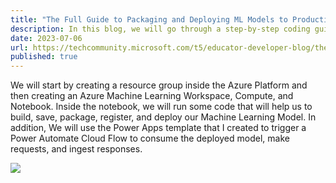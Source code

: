 ```yaml
---
title: "The Full Guide to Packaging and Deploying ML Models to Production Using Azure: Step-by-Step Guide"
description: In this blog, we will go through a step-by-step coding guide, from converting our model to ONNX format until we use it in our Power Apps application.
date: 2023-07-06
url: https://techcommunity.microsoft.com/t5/educator-developer-blog/the-full-guide-to-packaging-and-deploying-ml-models-to/ba-p/3855628?wt.mc_id=studentamb_71460
published: true
---
```


We will start by creating a resource group inside the Azure Platform and then creating an Azure Machine Learning Workspace, Compute, and Notebook. 
Inside the notebook, we will run some code that will help us to build, save, package, register, and deploy our Machine Learning Model. 
In addition, We will use the Power Apps template that I created to trigger a Power Automate Cloud Flow to consume the deployed model, make requests, and ingest responses.

![](https://techcommunity.microsoft.com/t5/image/serverpage/image-id/484841iF442FF979FBE664F/image-size/large)
